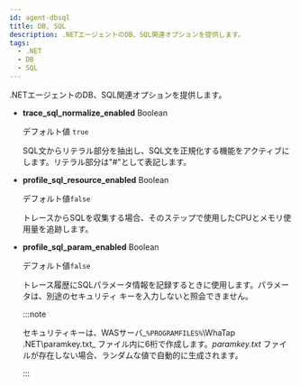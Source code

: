 ```yaml
---
id: agent-dbsql
title: DB, SQL
description: .NETエージェントのDB、SQL関連オプションを提供します。
tags:
  - .NET
  - DB
  - SQL
---
```


.NETエージェントのDB、SQL関連オプションを提供します。

- **trace_sql_normalize_enabled** <span class='type'>Boolean</span>

  デフォルト値 `true`

  SQL文からリテラル部分を抽出し、SQL文を正規化する機能をアクティブにします。リテラル部分は"#"として表記します。

- **profile_sql_resource_enabled** <span class='type'>Boolean</span>

  デフォルト値`false`

  トレースからSQLを収集する場合、そのステップで使用したCPUとメモリ使用量を追跡します。

- **profile_sql_param_enabled** <span class='type'>Boolean</span><ScrollToLink anchor='profile-sql-param' />

  デフォルト値`false`

  トレース履歴にSQLパラメータ情報を記録するときに使用します。パラメータは、別途のセキュリティ キーを入力しないと照会できません。

  :::note

  セキュリティキーは、WASサーバ_`%PROGRAMFILES%`\\WhaTap .NET\\paramkey.txt_ ファイル内に6桁で作成します。_paramkey.txt_ ファイルが存在しない場合、ランダムな値で自動的に生成されます。

  :::
